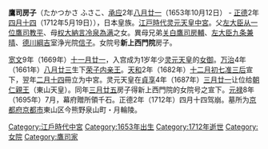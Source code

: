 {{Unreferenced|time=2016-08-19T03:26:55+00:00}}
'''鷹司房子'''（たかつかさ ふさこ、[[承应|承应]]2年[[八月廿一|八月廿一]]（1653年10月12日） - [[正德_(日本)|正德]]2年[[四月十四|四月十四]]（1712年5月19日）），日本皇族。[[江戸時代|江戸時代]][[灵元天皇|灵元天皇]][[中宮|中宮]]。父[[左大臣|左大臣]][[从一位|从一位]][[鷹司教平|鷹司教平]]、母[[大納言|权大納言]][[冷泉為满|冷泉為满]]之女。異母兄弟[[关白|关白]][[鷹司房輔|鷹司房輔]]、[[左大臣|左大臣]][[九条兼晴|九条兼晴]]、[[德川綱吉|德川綱吉]]室浄光院[[鷹司信子|信子]]。女院号'''新上西門院'''房子。

[[宽文|宽文]]9年（1669年）[[十一月廿一|十一月廿一]]，入宫成为1岁年少[[灵元天皇|灵元天皇]]的[[女御|女御]]。[[万治|万治]]4年（1661年）[[八月廿三|八月廿三]]生下[[荣子内亲王|荣子内亲王]]。[[天和_(日本)|天和]]2年（1682年）[[十二月初七|十二月初七]][[准三后|准三后]]宣下，翌年[[二月十四|二月十四]]冊立为中宮。灵元天皇在[[貞享|貞享]]4年（1687年）[[三月廿一|三月廿一]]让位给[[東山天皇|朝仁親王]]（東山天皇）。同年[[三月廿五|三月廿五]]房子得新上西門院的女院号之宣下。[[元禄|元禄]]8年（1695年）7月，幕府贈所領千石。正德2年（1712年）四月十四驾崩。墓所为[[京都府|京都府]][[京都市|京都市]]東山区今熊野泉山町・月輪陵。

{{Japanese-history-stub}}
{{江戶時代皇后}}
[[Category:江戶時代中宮|Category:江戶時代中宮]]
[[Category:1653年出生|Category:1653年出生]]
[[Category:1712年逝世|Category:1712年逝世]]
[[Category:女院|Category:女院]]
[[Category:鷹司家|Category:鷹司家]]